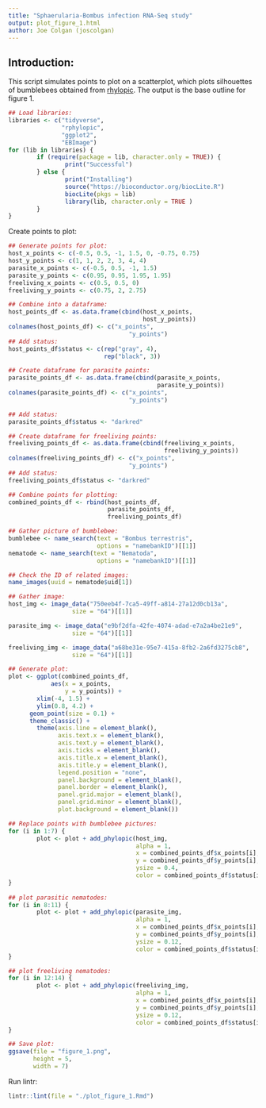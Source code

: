 ```yaml
--- 
title: "Sphaerularia-Bombus infection RNA-Seq study"
output: plot_figure_1.html
author: Joe Colgan (joscolgan)
--- 
```


## Introduction:
This script simulates points to plot on a scatterplot, which plots silhouettes of bumblebees obtained from [rhylopic]("https://github.com/sckott/rphylopic"). The output is the base outline for figure 1.

```r
## Load libraries:
libraries <- c("tidyverse",
               "rphylopic",
               "ggplot2",
               "EBImage")
for (lib in libraries) {
        if (require(package = lib, character.only = TRUE)) {
                print("Successful")
        } else {
                print("Installing")
                source("https://bioconductor.org/biocLite.R")
                biocLite(pkgs = lib)
                library(lib, character.only = TRUE )
        }
}
```

Create points to plot:

```r
## Generate points for plot:
host_x_points <- c(-0.5, 0.5, -1, 1.5, 0, -0.75, 0.75)
host_y_points <- c(1, 1, 2, 2, 3, 4, 4)
parasite_x_points <- c(-0.5, 0.5, -1, 1.5)
parasite_y_points <- c(0.95, 0.95, 1.95, 1.95)
freeliving_x_points <- c(0.5, 0.5, 0)
freeliving_y_points <- c(0.75, 2, 2.75)

## Combine into a dataframe:
host_points_df <- as.data.frame(cbind(host_x_points,
                                      host_y_points))
colnames(host_points_df) <- c("x_points",
                                  "y_points")
## Add status:
host_points_df$status <- c(rep("gray", 4),
                           rep("black", 3))

## Create dataframe for parasite points:
parasite_points_df <- as.data.frame(cbind(parasite_x_points,
                                          parasite_y_points))
colnames(parasite_points_df) <- c("x_points",
                                  "y_points")

## Add status:
parasite_points_df$status <- "darkred"

## Create dataframe for freeliving points:
freeliving_points_df <- as.data.frame(cbind(freeliving_x_points,
                                            freeliving_y_points))
colnames(freeliving_points_df) <- c("x_points",
                                  "y_points")
## Add status:
freeliving_points_df$status <- "darkred"

## Combine points for plotting:
combined_points_df <- rbind(host_points_df,
                            parasite_points_df,
                            freeliving_points_df)

## Gather picture of bumblebee:
bumblebee <- name_search(text = "Bombus terrestris",
                         options = "namebankID")[[1]]
nematode <- name_search(text = "Nematoda",
                         options = "namebankID")[[1]]

## Check the ID of related images:
name_images(uuid = nematode$uid[1])

## Gather image:
host_img <- image_data("750eeb4f-7ca5-49ff-a814-27a12d0cb13a",
                  size = "64")[[1]]

parasite_img <- image_data("e9bf2dfa-42fe-4074-adad-e7a2a4be21e9",
                  size = "64")[[1]]

freeliving_img <- image_data("a68be31e-95e7-415a-8fb2-2a6fd3275cb8",
                  size = "64")[[1]]

## Generate plot:
plot <- ggplot(combined_points_df,
            aes(x = x_points,
                y = y_points)) +
        xlim(-4, 1.5) +
        ylim(0.8, 4.2) +
      geom_point(size = 0.1) +
      theme_classic() +
        theme(axis.line = element_blank(),
              axis.text.x = element_blank(),
              axis.text.y = element_blank(),
              axis.ticks = element_blank(),
              axis.title.x = element_blank(),
              axis.title.y = element_blank(),
              legend.position = "none",
              panel.background = element_blank(),
              panel.border = element_blank(),
              panel.grid.major = element_blank(),
              panel.grid.minor = element_blank(),
              plot.background = element_blank())

## Replace points with bumblebee pictures:
for (i in 1:7) {
        plot <- plot + add_phylopic(host_img,
                                    alpha = 1,
                                    x = combined_points_df$x_points[i],
                                    y = combined_points_df$y_points[i],
                                    ysize = 0.4,
                                    color = combined_points_df$status[i])
}
 
## plot parasitic nematodes:
for (i in 8:11) {
        plot <- plot + add_phylopic(parasite_img,
                                    alpha = 1,
                                    x = combined_points_df$x_points[i],
                                    y = combined_points_df$y_points[i],
                                    ysize = 0.12,
                                    color = combined_points_df$status[i])
}

## plot freeliving nematodes:
for (i in 12:14) {
        plot <- plot + add_phylopic(freeliving_img,
                                    alpha = 1,
                                    x = combined_points_df$x_points[i],
                                    y = combined_points_df$y_points[i],
                                    ysize = 0.12,
                                    color = combined_points_df$status[i])
}

## Save plot:
ggsave(file = "figure_1.png",
       height = 5,
       width = 7)
```

Run lintr:

```r
lintr::lint(file = "./plot_figure_1.Rmd")
```

